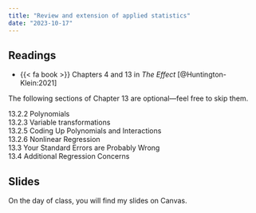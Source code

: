 ```yaml
---
title: "Review and extension of applied statistics"
date: "2023-10-17"
---
```


## Readings

- {{< fa book >}} Chapters 4 and 13 in *The Effect* [@Huntington-Klein:2021]

The following sections of Chapter 13 are optional---feel free to skip them.

13.2.2 Polynomials  
13.2.3 Variable transformations   
13.2.5 Coding Up Polynomials and Interactions   
13.2.6 Nonlinear Regression   
13.3 Your Standard Errors are Probably Wrong   
13.4 Additional Regression Concerns   

## Slides

On the day of class, you will find my slides on Canvas. 
